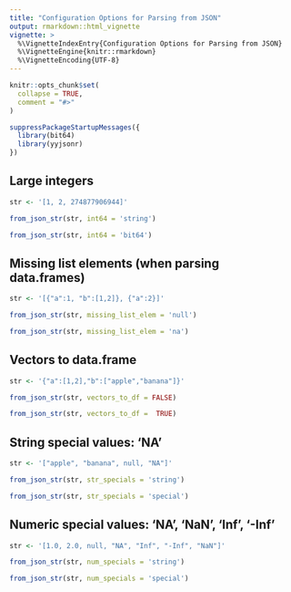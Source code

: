 ```yaml
---
title: "Configuration Options for Parsing from JSON"
output: rmarkdown::html_vignette
vignette: >
  %\VignetteIndexEntry{Configuration Options for Parsing from JSON}
  %\VignetteEngine{knitr::rmarkdown}
  %\VignetteEncoding{UTF-8}
---
```


```r
knitr::opts_chunk$set(
  collapse = TRUE,
  comment = "#>"
)
```

```r
suppressPackageStartupMessages({
  library(bit64)
  library(yyjsonr)
})
```

Large integers
-----------------------------------------------------------------------------

```r
str <- '[1, 2, 274877906944]'

from_json_str(str, int64 = 'string')

from_json_str(str, int64 = 'bit64')
```


Missing list elements (when parsing data.frames)
-----------------------------------------------------------------------------

```r
str <- '[{"a":1, "b":[1,2]}, {"a":2}]'

from_json_str(str, missing_list_elem = 'null')

from_json_str(str, missing_list_elem = 'na')
```


Vectors to data.frame
-----------------------------------------------------------------------------

```r
str <- '{"a":[1,2],"b":["apple","banana"]}'

from_json_str(str, vectors_to_df = FALSE)

from_json_str(str, vectors_to_df =  TRUE)
```


String special values: 'NA'
-----------------------------------------------------------------------------

```r
str <- '["apple", "banana", null, "NA"]'

from_json_str(str, str_specials = 'string')

from_json_str(str, str_specials = 'special')
```


Numeric special values: 'NA', 'NaN', 'Inf', '-Inf'
-----------------------------------------------------------------------------

```r
str <- '[1.0, 2.0, null, "NA", "Inf", "-Inf", "NaN"]'

from_json_str(str, num_specials = 'string')

from_json_str(str, num_specials = 'special')
```


